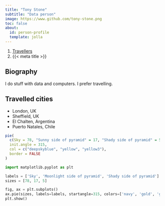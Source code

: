 ```yaml
---
title: "Tony Stone"
subtitle: "Data person"
image: https://www.github.com/tony-stone.png
toc: false
about:
  id: person-profile
  template: jolla
---
```


```{=html}
<nav aria-label="breadcrumb">
  <ol class="breadcrumb">
    <li class="breadcrumb-item"><a href="../../travellers.html">Travellers</a></li>
    <li class="breadcrumb-item active" aria-current="page">{{< meta title >}}</li>
  </ol>
</nav>
```

:::{#person-profile}
:::

## Biography

I do stuff with data and computers. I prefer travelling.

## Travelled cities

- London, UK
- Sheffield, UK
- El Chalten, Argentina
- Puerto Natales, Chile


```r
pie(
  c(Sky = 78, "Sunny side of pyramid" = 17, "Shady side of pyramid" = 5),
  init.angle = 315,
  col = c("deepskyblue", "yellow", "yellow3"),
  border = FALSE
)
```


```python
import matplotlib.pyplot as plt

labels = ['Sky', 'Moonlight side of pyramid', 'Shady side of pyramid']
sizes = [78, 17, 5]

fig, ax = plt.subplots()
ax.pie(sizes, labels=labels, startangle=315, colors=['navy', 'gold', 'goldenrod'])
plt.show()
```